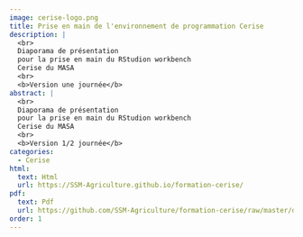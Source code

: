 ```yaml
---
image: cerise-logo.png
title: Prise en main de l'environnement de programmation Cerise
description: |
  <br>
  Diaporama de présentation
  pour la prise en main du RStudion workbench
  Cerise du MASA
  <br>
  <b>Version une journée</b>
abstract: |
  <br>
  Diaporama de présentation
  pour la prise en main du RStudion workbench
  Cerise du MASA
  <br>
  <b>Version 1/2 journée</b>
categories:
  - Cerise
html:
  text: Html
  url: https://SSM-Agriculture.github.io/formation-cerise/
pdf:
  text: Pdf 
  url: https://github.com/SSM-Agriculture/formation-cerise/raw/master/diaporama_pdf/Diaporama_cerise.pdf
order: 1
---
```

